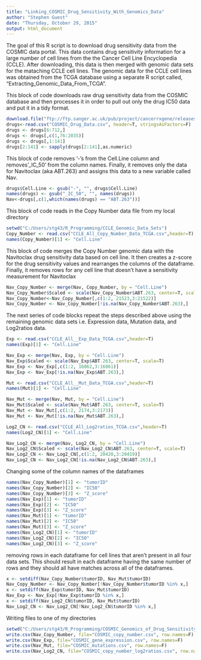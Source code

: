```yaml
---
title: "Linking_COSMIC_Drug_Sensitivity_With_Genomics_Data"
author: "Stephen Guest"
date: "Thursday, October 29, 2015"
output: html_document
---
```

The goal of this R script is to download drug sensitivity data from the COSMIC data portal.  This data contains drug sensitivity information for a large number of cell lines from the the Cancer Cell Line Encyclopedia (CCLE).  After downloading, this data is then merged with genomic data sets for the mataching CCLE cell lines.  The genomic data for the CCLE cell lines was obtained from the TCGA database using a separate R script called, "Extracting_Genomic_Data_From_TCGA".   

This block of code downloads raw drug sensitivity data from the COSMIC database and then processes it in order to pull out only the drug IC50 data and put it in a tidy format.  

```r
download.file("ftp://ftp.sanger.ac.uk/pub/project/cancerrxgene/releases/release-5.0/gdsc_manova_input_w5.csv","COSMIC_Drug_Data.csv")
drugs<-read.csv("COSMIC_Drug_Data.csv", header=T, stringsAsFactors=F)
drugs <- drugs[6:712,]
drugs <- drugs[,c(1,76:2035)]
drugs <- drugs[,1:141]
drugs[2:141] <- sapply(drugs[2:141],as.numeric)
```

This block of code removes '-'s from the Cell.Line column and removes '_IC_50' from the column names.  Finally, it removes only the data for Navitoclax (aka ABT.263) and assigns this data to a new variable called Nav.

```r
drugs$Cell.Line <- gsub("-", "", drugs$Cell.Line)
names(drugs) <- gsub("_IC_50", "", names(drugs))
Nav<-drugs[,c(1,which(names(drugs) == "ABT.263"))]
```

This block of code reads in the Copy Number data file from my local directory

```r
setwd("C:/Users/stg43/R_Programming/CCLE_Genomic_Data_Sets")
Copy_Number <- read.csv("CCLE_All_Copy_Number_Data_TCGA.csv",header=T)
names(Copy_Number)[1] <- "Cell.Line"
```

This block of code merges the Copy Number genomic data with the Navitoclax drug sensitivity data based on cell line.  It then creates a z-score for the drug sensitivity values and rearranges the columns of the dataframe.  Finally, it removes rows for any cell line that doesn't have a sensitivity measurement for Navitoclax 

```r
Nav_Copy_Number <- merge(Nav, Copy_Number, by = "Cell.Line")
Nav_Copy_Number$Scaled <- scale(Nav_Copy_Number$ABT.263, center=T, scale=T)
Nav_Copy_Number<-Nav_Copy_Number[,c(1:2, 21523,3:21522)]
Nav_Copy_Number <- Nav_Copy_Number[!is.na(Nav_Copy_Number$ABT.263),]
```

The next series of code blocks repeat the steps described above using the remaining genomic data sets i.e. Expression data, Mutation data, and Log2ratios data.  

```r
Exp <- read.csv("CCLE_All__Exp_Data_TCGA.csv",header=T)
names(Exp)[1] <- "Cell.Line"
```

```r
Nav_Exp <- merge(Nav, Exp, by = "Cell.Line")
Nav_Exp$Scaled <- scale(Nav_Exp$ABT.263, center=T, scale=T)
Nav_Exp <- Nav_Exp[,c(1:2, 16062,3:16061)]
Nav_Exp <- Nav_Exp[!is.na(Nav_Exp$ABT.263),]
```

```r
Mut <- read.csv("CCLE_All__Mut_Data_TCGA.csv",header=T)
names(Mut)[1] <- "Cell.Line"
```

```r
Nav_Mut <- merge(Nav, Mut, by = "Cell.Line")
Nav_Mut$Scaled <- scale(Nav_Mut$ABT.263, center=T, scale=T)
Nav_Mut <- Nav_Mut[,c(1:2, 2174,3:2173)]
Nav_Mut <- Nav_Mut[!is.na(Nav_Mut$ABT.263),]
```

```r
Log2_CN <- read.csv("CCLE_All_Log2ratios_TCGA.csv",header=T)
names(Log2_CN)[1] <- "Cell.Line"
```

```r
Nav_Log2_CN <- merge(Nav, Log2_CN, by = "Cell.Line")
Nav_Log2_CN$Scaled <- scale(Nav_Log2_CN$ABT.263, center=T, scale=T)
Nav_Log2_CN <- Nav_Log2_CN[,c(1:2, 20420,3:20419)]
Nav_Log2_CN <- Nav_Log2_CN[!is.na(Nav_Log2_CN$ABT.263),]
```

Changing some of the column names of the dataframes

```r
names(Nav_Copy_Number)[1] <- "tumorID"
names(Nav_Copy_Number)[2] <- "IC50"
names(Nav_Copy_Number)[3] <- "Z_score"
names(Nav_Exp)[1] <- "tumorID"
names(Nav_Exp)[2] <- "IC50"
names(Nav_Exp)[3] <- "Z_score"
names(Nav_Mut)[1] <- "tumorID"
names(Nav_Mut)[2] <- "IC50"
names(Nav_Mut)[3] <- "Z_score"
names(Nav_Log2_CN)[1] <- "tumorID"
names(Nav_Log2_CN)[2] <- "IC50"
names(Nav_Log2_CN)[3] <- "Z_score"
```

removing rows in each dataframe for cell lines that aren't present in all four data sets. This should result in each dataframe having the same number of rows and they should all have matches across all of the dataframes.

```r
x <- setdiff(Nav_Copy_Number$tumorID, Nav_Mut$tumorID)
Nav_Copy_Number <- Nav_Copy_Number[!Nav_Copy_Number$tumorID %in% x,]
x <- setdiff(Nav_Exp$tumorID, Nav_Mut$tumorID)
Nav_Exp <- Nav_Exp[!Nav_Exp$tumorID %in% x,]
x <- setdiff(Nav_Log2_CN$tumorID, Nav_Mut$tumorID)
Nav_Log2_CN <- Nav_Log2_CN[!Nav_Log2_CN$tumorID %in% x,]
```

Writing files to one of my directories

```r
setwd("C:/Users/stg43/R_Programming/COSMIC_Genomics_of_Drug_Sensitivity")
write.csv(Nav_Copy_Number, file="COSMIC_copy_number.csv", row.names=F)
write.csv(Nav_Exp, file="COSMIC_gene_expression.csv", row.names=F)
write.csv(Nav_Mut, file="COSMIC_mutations.csv", row.names=F)
write.csv(Nav_Log2_CN, file="COSMIC_copy_number_log2ratios.csv", row.names=F)
```
